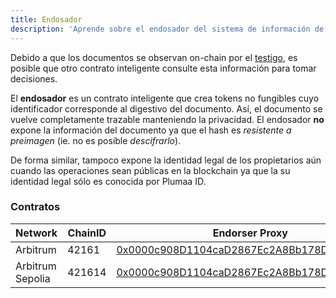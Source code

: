```yaml
---
title: Endosador
description: 'Aprende sobre el endosador del sistema de información de Plumaa ID'
---
```


Debido a que los documentos se observan on-chain por el [testigo](/advanced/technical/information-system/components/witness.mdx), es posible que otro contrato inteligente consulte esta información para tomar decisiones.

El **endosador** es un contrato inteligente que crea tokens no fungibles cuyo identificador corresponde al digestivo del documento. Así, el documento se vuelve completamente trazable manteniendo la privacidad. El endosador **no** expone la información del documento ya que el hash es *resistente a preimagen* (ie. no es posible _descifrarlo_).

De forma similar, tampoco expone la identidad legal de los propietarios aún cuando las operaciones sean públicas en la blockchain ya que la su identidad legal sólo es conocida por Plumaa ID.

### Contratos

| Network          | ChainID | Endorser Proxy                                                                                                                |
| ---------------- | ------- | ---------------------------------------------------------------------------------------------------------------------------- | 
| Arbitrum         | 42161   | [0x0000c908D1104caD2867Ec2A8Bb178D78C9bAaaa](https://arbiscan.io/address/0x0000c908D1104caD2867Ec2A8Bb178D78C9bAaaa)         |
| Arbitrum Sepolia | 421614  | [0x0000c908D1104caD2867Ec2A8Bb178D78C9bAaaa](https://sepolia.arbiscan.io/address/0x0000c908D1104caD2867Ec2A8Bb178D78C9bAaaa) |
